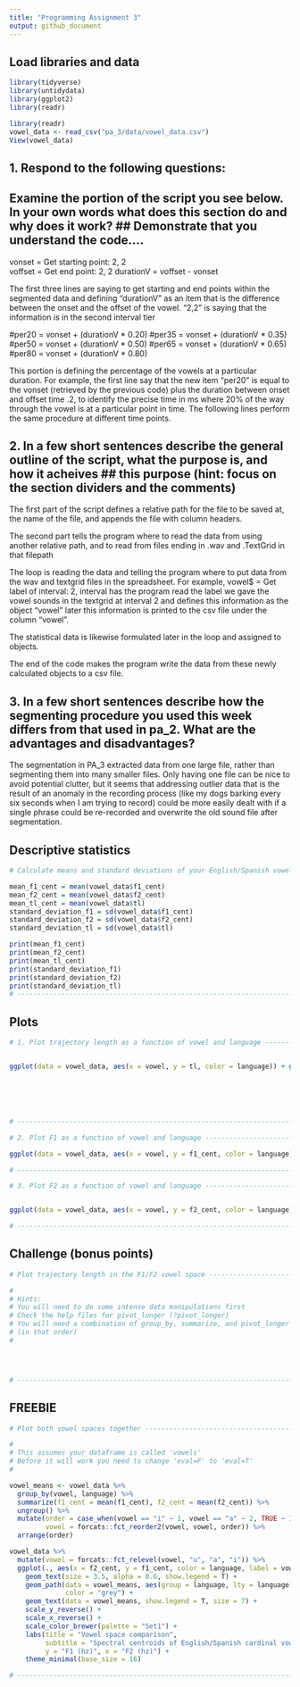 ```yaml
---
title: "Programming Assignment 3"
output: github_document
---
```


## Load libraries and data

```r
library(tidyverse)
library(untidydata)
library(ggplot2)
library(readr)
```

```r
library(readr)
vowel_data <- read_csv("pa_3/data/vowel_data.csv")
View(vowel_data)
```


###

## 1. Respond to the following questions:
## Examine the portion of the script you see below. In your own words what does this section do and why does it work? ## Demonstrate that you understand the code….

vonset = Get starting point: 2, 2  
voffset = Get end point: 2, 2
durationV = voffset - vonset

The first three lines are saying to get starting and end points within the segmented data and defining “durationV” as an item that is the difference between the onset and the offset of the vowel. “2,2” is saying that the information is in the second interval tier 


#per20 = vonset + (durationV * 0.20)
#per35 = vonset + (durationV * 0.35)
#per50 = vonset + (durationV * 0.50)
#per65 = vonset + (durationV * 0.65)
#per80 = vonset + (durationV * 0.80)

This portion is defining the percentage of the vowels at a particular duration. For example, the first line say that the new item “per20” is equal to the vonset (retrieved by the previous code) plus the duration between onset and offset time .2, to identify the precise time in ms where 20% of the way through the vowel is at a particular point in time. The following lines perform the same procedure at different time points.  

## 2. In a few short sentences describe the general outline of the script, what the purpose is, and how it acheives ## this purpose (hint: focus on the section dividers and the comments)


The first part of the script defines a relative path for the file to be saved at, the name of the file, and appends the file with column headers. 

The second part tells the program where to read the data from using another relative path, and to read from files ending in .wav and .TextGrid in that filepath

The loop is reading the data and telling the program where to put data from the wav and textgrid files in the spreadsheet. For example, vowel$ = Get label of interval: 2, interval   has the program read the label we gave the vowel sounds in the textgrid at interval 2 and defines this information as the object “vowel” later this information is printed to the csv file under the column “vowel”.

The statistical data is likewise formulated later in the loop and assigned to objects.

The end of the code makes the program write the data from these newly calculated objects to a csv file.

## 3. In a few short sentences describe how the segmenting procedure you used this week differs from that used in pa_2. What are the advantages and disadvantages?

The segmentation in PA_3 extracted data from one large file, rather than segmenting them into many smaller files. Only having one file can be nice to avoid potential clutter, but it seems that addressing outlier data that is the result of an anomaly in the recording process (like my dogs barking every six seconds when I am trying to record) could be more easily dealt with if a single phrase could be re-recorded and overwrite the old sound file after segmentation. 


## 

## Descriptive statistics

```r
# Calculate means and standard deviations of your English/Spanish vowels ------

mean_f1_cent = mean(vowel_data$f1_cent)
mean_f2_cent = mean(vowel_data$f2_cent)
mean_tl_cent = mean(vowel_data$tl)
standard_deviation_f1 = sd(vowel_data$f1_cent)
standard_deviation_f2 = sd(vowel_data$f2_cent)
standard_deviation_tl = sd(vowel_data$tl)

print(mean_f1_cent)
print(mean_f2_cent)
print(mean_tl_cent)
print(standard_deviation_f1)
print(standard_deviation_f2)
print(standard_deviation_tl)
# -----------------------------------------------------------------------------
```


## Plots

```r
# 1. Plot trajectory length as a function of vowel and language ---------------


ggplot(data = vowel_data, aes(x = vowel, y = tl, color = language)) + geom_point() 






# -----------------------------------------------------------------------------
```





```r
# 2. Plot F1 as a function of vowel and language ------------------------------

ggplot(data = vowel_data, aes(x = vowel, y = f1_cent, color = language)) + geom_point() 

# -----------------------------------------------------------------------------
```





```r
# 3. Plot F2 as a function of vowel and language ------------------------------


ggplot(data = vowel_data, aes(x = vowel, y = f2_cent, color = language)) + geom_point() 

# -----------------------------------------------------------------------------
```







## Challenge (bonus points)

```r
# Plot trajectory length in the F1/F2 vowel space -----------------------------

#
# Hints: 
# You will need to do some intense data manipulations first
# Check the help files for pivot_longer (?pivot_longer)
# You will need a combination of group_by, summarize, and pivot_longer 
# (in that order)
#




# -----------------------------------------------------------------------------
```




## FREEBIE

```r
# Plot both vowel spaces together ---------------------------------------------

#
# This assumes your dataframe is called 'vowels'
# Before it will work you need to change 'eval=F' to 'eval=T'
#

vowel_means <- vowel_data %>% 
  group_by(vowel, language) %>% 
  summarize(f1_cent = mean(f1_cent), f2_cent = mean(f2_cent)) %>% 
  ungroup() %>% 
  mutate(order = case_when(vowel == "i" ~ 1, vowel == "a" ~ 2, TRUE ~ 3), 
         vowel = forcats::fct_reorder2(vowel, vowel, order)) %>% 
  arrange(order)

vowel_data %>% 
  mutate(vowel = forcats::fct_relevel(vowel, "u", "a", "i")) %>% 
  ggplot(., aes(x = f2_cent, y = f1_cent, color = language, label = vowel)) + 
    geom_text(size = 3.5, alpha = 0.6, show.legend = T) + 
    geom_path(data = vowel_means, aes(group = language, lty = language), 
              color = "grey") + 
    geom_text(data = vowel_means, show.legend = T, size = 7) + 
    scale_y_reverse() + 
    scale_x_reverse() + 
    scale_color_brewer(palette = "Set1") + 
    labs(title = "Vowel space comparison", 
         subtitle = "Spectral centroids of English/Spanish cardinal vowels", 
         y = "F1 (hz)", x = "F2 (hz)") + 
    theme_minimal(base_size = 16)

# -----------------------------------------------------------------------------
```
